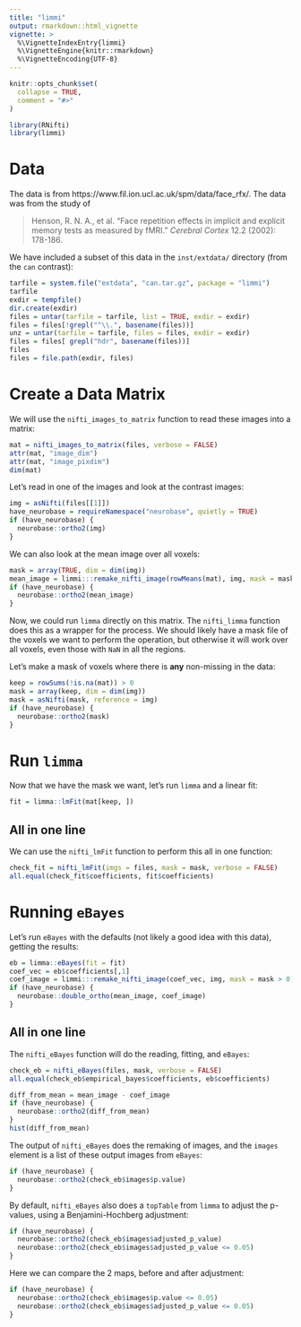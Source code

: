 ```yaml
---
title: "limmi"
output: rmarkdown::html_vignette
vignette: >
  %\VignetteIndexEntry{limmi}
  %\VignetteEngine{knitr::rmarkdown}
  %\VignetteEncoding{UTF-8}
---
```


```r
knitr::opts_chunk$set(
  collapse = TRUE,
  comment = "#>"
)
```

```r
library(RNifti)
library(limmi)
```

# Data

The data is from https://www.fil.ion.ucl.ac.uk/spm/data/face_rfx/.  The data was from
the study of

> Henson, R. N. A., et al. "Face repetition effects in implicit and explicit memory tests as measured by fMRI." *Cerebral Cortex* 12.2 (2002): 178-186.

We have included a subset of this data in the `inst/extdata/` directory (from the `can` contrast):

```r
tarfile = system.file("extdata", "can.tar.gz", package = "limmi")
tarfile
exdir = tempfile()
dir.create(exdir)
files = untar(tarfile = tarfile, list = TRUE, exdir = exdir)
files = files[!grepl("^\\.", basename(files))]
unz = untar(tarfile = tarfile, files = files, exdir = exdir)
files = files[ grepl("hdr", basename(files))]
files
files = file.path(exdir, files)
```

# Create a Data Matrix

We will use the `nifti_images_to_matrix` function to read these images into a matrix:

```r
mat = nifti_images_to_matrix(files, verbose = FALSE)
attr(mat, "image_dim")
attr(mat, "image_pixdim")
dim(mat)
```

Let's read in one of the images and look at the contrast images:
```r
img = asNifti(files[[1]])
have_neurobase = requireNamespace("neurobase", quietly = TRUE)
if (have_neurobase) {
  neurobase::ortho2(img)
}
```

We can also look at the mean image over all voxels:
```r
mask = array(TRUE, dim = dim(img))
mean_image = limmi:::remake_nifti_image(rowMeans(mat), img, mask = mask >0)
if (have_neurobase) {
  neurobase::ortho2(mean_image)
}
```

Now, we could run `limma` directly on this matrix.  The `nifti_limma` function does this as a wrapper for the process.  We should likely have a mask file of the voxels we want to perform the operation, but otherwise it will work over all voxels, even those with `NaN` in all the regions. 

Let's make a mask of voxels where there is **any** non-missing in the data:

```r
keep = rowSums(!is.na(mat)) > 0
mask = array(keep, dim = dim(img))
mask = asNifti(mask, reference = img)
if (have_neurobase) {
  neurobase::ortho2(mask)
}
```

# Run `limma`

Now that we have the mask we want, let's run `limma` and a linear fit:
```r
fit = limma::lmFit(mat[keep, ])
```

## All in one line

We can use the `nifti_lmFit` function to perform this all in one function:
```r
check_fit = nifti_lmFit(imgs = files, mask = mask, verbose = FALSE)
all.equal(check_fit$coefficients, fit$coefficients)
```

# Running `eBayes`

Let's run `eBayes` with the defaults (not likely a good idea with this data), getting the results:
```r
eb = limma::eBayes(fit = fit)
coef_vec = eb$coefficients[,1]
coef_image = limmi:::remake_nifti_image(coef_vec, img, mask = mask > 0)
if (have_neurobase) {
  neurobase::double_ortho(mean_image, coef_image)
}
```


## All in one line
The `nifti_eBayes` function will do the reading, fitting, and `eBayes`:

```r
check_eb = nifti_eBayes(files, mask, verbose = FALSE)
all.equal(check_eb$empirical_bayes$coefficients, eb$coefficients)
```

```r
diff_from_mean = mean_image - coef_image
if (have_neurobase) {
  neurobase::ortho2(diff_from_mean)
}
hist(diff_from_mean)
```

The output of `nifti_eBayes` does the remaking of images, and the `images` element is a list of these output images from `eBayes`:

```r
if (have_neurobase) {
  neurobase::ortho2(check_eb$images$p.value)
}
```

By default, `nifti_eBayes` also does a `topTable` from `limma` to adjust the p-values, using a Benjamini-Hochberg adjustment:

```r
if (have_neurobase) {
  neurobase::ortho2(check_eb$images$adjusted_p_value)
  neurobase::ortho2(check_eb$images$adjusted_p_value <= 0.05)
}
```

Here we can compare the 2 maps, before and after adjustment:

```r
if (have_neurobase) {
  neurobase::ortho2(check_eb$images$p.value <= 0.05)
  neurobase::ortho2(check_eb$images$adjusted_p_value <= 0.05)
}
```
